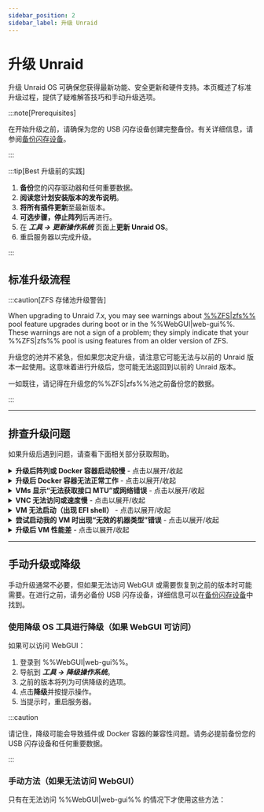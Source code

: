 ```yaml
---
sidebar_position: 2
sidebar_label: 升级 Unraid
---
```



# 升级 Unraid

升级 Unraid OS 可确保您获得最新功能、安全更新和硬件支持。本页概述了标准升级过程，提供了疑难解答技巧和手动升级选项。

:::note\[Prerequisites]

在开始升级之前，请确保为您的 USB 闪存设备创建完整备份。有关详细信息，请参阅[备份闪存设备](../maintain-and-update/changing-the-flash-device.mdx#backing-up-your-flash-device)。

:::

:::tip[Best 升级前的实践]

1. **备份**您的闪存驱动器和任何重要数据。
2. **阅读您计划安装版本的发布说明**。
3. **将所有插件更新**至最新版本。
4. **可选步骤，停止阵列**后再进行。
5. 在 ***工具 → 更新操作系统*** 页面上**更新 Unraid OS**。
6. 重启服务器以完成升级。

:::

## 标准升级流程

<Tabs>
  <TabItem value="现代 (2025)" label="Unraid 7.x及更高版本" default>
    <UpgradeModern />
  </TabItem>

  <TabItem value="旧版 (6.11到6.12)" label="Unraid 6.11到6.12">
    <UpgradeLegacy611612 />
  </TabItem>
</Tabs>

:::caution[ZFS 存储池升级警告]

When upgrading to Unraid 7.x, you may see warnings about [%%ZFS|zfs%%](../../advanced-configurations/optimize-storage/zfs-storage.mdx) pool feature upgrades during boot or in the %%WebGUI|web-gui%%. These warnings are not a sign of a problem; they simply indicate that your %%ZFS|zfs%% pool is using features from an older version of ZFS.

升级您的池并不紧急，但如果您决定升级，请注意它可能无法与以前的 Unraid 版本一起使用。这意味着进行升级后，您可能无法返回到以前的 Unraid 版本。

一如既往，请记得在升级您的%%ZFS|zfs%%池之前备份您的数据。

:::

---

## 排查升级问题

如果升级后遇到问题，请查看下面相关部分获取帮助。

<details>
  <summary><strong>升级后阵列或 Docker 容器启动较慢</strong> - 点击以展开/收起</summary>

  A one-time migration may be necessary for Docker containers after certain upgrades. This process can take time, especially if you have many images. Be patient during this process; performance should normalize after the initial start.
</details>

<details>
  <summary><strong>升级后 Docker 容器无法正常工作</strong> - 点击以展开/收起</summary>

  If you encounter errors like *"layers from manifest don't match image configuration,"* you may need to rebuild your Docker image file. Here’s how:

  1. 前往 ***设置 → Docker*** 并停止 Docker 服务。
  2. 选中删除 Docker 镜像的复选框并单击删除按钮。
  3. 重新启动 Docker 以重建镜像。
  4. 导航到 **应用** 标签页，选择 **先前的应用**，勾选要重新安装的应用并点击 **安装 xx 应用**。
</details>

<details>
  <summary><strong>VMs 显示“无法获取接口 MTU”或网络错误</strong> - 点击以展开/收起</summary>

  如果您为 %%VM%% 网络使用了自定义桥接名称，请按照以下步骤更新所有 %%VM%% 以使用默认的 `br0` 桥接：

  1. 前往 **VMs** 标签页并编辑每个 %%VM%%（确保启用 **高级视图**）。
  2. 将网络桥接设置为 `br0` 并点击 **应用**。
  3. 前往 ***设置 → VM 管理器***（在 **高级视图** 中）并将默认桥接设置为 `br0`。
</details>

<details>
  <summary><strong>VNC 无法访问或速度慢</strong> - 点击以展开/收起</summary>

  对于旧版 %%VM%%，您可能需要更新 %%VNC%% 视频驱动程序：

  1. 在 **VMs** 标签页编辑 %%VM%%（选择 **高级视图**）。
  2. 将 **VNC 视频驱动程序** 设置为 **QXL**（推荐）。如果 QXL 不成功，可以尝试 **Cirrus** 或 **vmvga**。
  3. 点击 **应用** 以保存更改。
</details>

<details>
  <summary><strong>VM 无法启动（出现 EFI shell）</strong> - 点击以展开/收起</summary>

  If you have %%OVMF|ovmf%%-based %%VMs|vm%% created in older Unraid versions, you might encounter an EFI shell. You can boot the %%VM|vm%% by entering the following commands:

  1. 键入 `fs0:`。
  2. 然后键入 `cd efi/boot`。
  3. 最后，键入 `bootx64.efi`。

  If `fs0:` doesn't work, you can try `fs1:` instead. If you continue to have issues, please visit the [Unraid forums](https://forums.unraid.net/) for assistance.
</details>

<details>
  <summary><strong>尝试启动我的 VM 时出现“无效的机器类型”错误</strong> - 点击以展开/收起</summary>

  To resolve this, edit the %%VM|vm%% in the %%WebGUI|web-gui%% and click **Apply** without making any changes. This action will update the machine type to the latest supported version.
</details>

<details>
  <summary><strong>升级后 VM 性能差</strong> - 点击以展开/收起</summary>

  If your %%VM|vm%% is slow after an upgrade, go to the %%VM|vm%% settings (in **Advanced View**) and update the **Machine** type version to the latest revision (e.g., change from `i440fx-2.5` to `i440fx-2.7`). Make sure not to change the prefix (for example, don't switch from `i440fx` to `Q35`).
</details>

---

## 手动升级或降级

手动升级通常不必要，但如果无法访问 WebGUI 或需要恢复到之前的版本时可能需要。在进行之前，请务必备份 USB 闪存设备，详细信息可以在[备份闪存设备](../maintain-and-update/changing-the-flash-device.mdx#backing-up-your-flash-device)中找到。

### 使用降级 OS 工具进行降级（如果 WebGUI 可访问）

如果可以访问 WebGUI：

1. 登录到 %%WebGUI|web-gui%%。
2. 导航到 ***工具 → 降级操作系统***。
3. 之前的版本将列为可供降级的选项。
4. 点击**降级**并按提示操作。
5. 当提示时，重启服务器。

:::caution

请记住，降级可能会导致插件或 Docker 容器的兼容性问题。请务必提前备份您的 USB 闪存设备和任何重要数据。

:::

### 手动方法（如果无法访问 WebGUI）

只有在无法访问 %%WebGUI|web-gui%% 的情况下才使用这些方法：

<Tabs>
  <TabItem value="最简单的方法" label="最简单的方法">
    <ManualDowngradeSimplest />
  </TabItem>

  <TabItem value="命令行方法" label="命令行方法">
    <ManualDowngradeCommandLine />
  </TabItem>
</Tabs>
